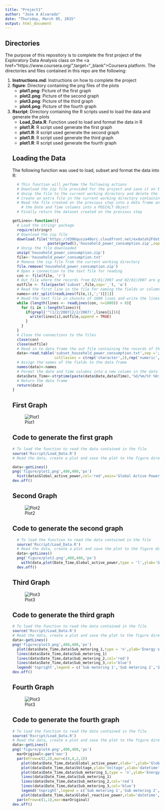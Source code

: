 ```yaml
---
title: "Project1"
author: "Jose A Alvarado"
date: "Thursday, March 05, 2015"
output: html_document
---
```


## Directories

The purpose of this repository is to complete the first project of the Exploratory Data Analysis class on the <a href="https://www.coursera.org/",target="_blank">Coursera</a> platform. The directories and files contained in this repo are the following:
<ol>
<li><b>Instructions.md</b>: Instructions on how to complete the project</li>
<li> <b>figure</b>: Directory containing the png files of the plots 
  <ul>
		<li><b>plot1.png</b>: Picture of the first graph</li>
		<li><b>plot2.png</b>: Picture of the second graph</li>
		<li><b>plot3.png</b>: Picture of the third graph</li>
		<li><b>plot4.png</b>: Picture of the fourth graph</li>
	</ul>
<li> <b>Rscript</b>: Directory containing the R scripts used to load the data and generate the plots
	<ul>
		<li><b>Load_Data.R</b>: Function used to load and format the data in R</li>
		<li><b>plot1.R</b>: R script used generate the first graph</li>
		<li><b>plot1.R</b>: R script used generate the second graph</li>
		<li><b>plot1.R</b>: R script used generate the third graph</li>
		<li><b>plot1.R</b>: R script used generate the fourth graph</li>
	</ul>

## Loading the Data

The following function was used to load, subset and format the data into R:
```r
  # This function will perfome the following actions
  # Download the zip file provided for the project and save it on the current working directory
  # Unzip the file to the current working directory and delete the zip file downloaded previously
  # Create an extra file in the current working directory containing only the records for the 02/01/2007 and 02/02/2007
  # Read the file created on the previous step into a data frame and add an additional field named Date_Time formatting 
    # the Date and Time columns into a POSIXLT Object
  # Finally return the dataset created on the previous step

getLines<-function(){
  # Load the stringr package
  require(stringr)
  # Download the zip file
  download.file('https://d396qusza40orc.cloudfront.net/exdata%2Fdata%2Fhousehold_power_consumption.zip',
                paste(getwd(),'household_power_consumption.zip',sep = '/'),quiet = T)
  # Unzip the file downloaded
  unzip('household_power_consumption.zip')
  file<-'household_power_consumption.txt'
  # Remove the zip file from the current working directory
  file.remove('household_power_consumption.zip')
  # Open a connection to the text file for reading
  con <- file(file, 'r')
  # Out file where the records from 02/01/2007 and 02/02/2007 are going to be writen
  outfile <- file(paste('subset',file,sep='_'), 'w')
  # Read the first line in the file for naming the fields or columns in the data frame unig the stringr package
  names<-str_split(readLines(file,1),';')[[1]]
  # Read the text file in chuncks of 1000 lines and write the lines to the outfile if Date of the line is either 2/1/2007 or 2/2/2007
  while (length(lines <- readLines(con, n=1000)) > 0){
    for (i in 1:length(lines)){
      if(grepl('^(1/2/2007|2/2/2007)',lines[i])){
        write(lines[i],outfile,append = TRUE)
      }
    }
  }
  # Close the connections to the files
  close(con)
  close(outfile)
  # Read in to data frame the out file containing the records of the desire dates
  data<-read.table('subset_household_power_consumption.txt',sep =';',header=FALSE,stringsAsFactors = FALSE,na.strings = '?',
                   colClasses = c(rep('character',2),rep('numeric',7)))
  # Assign the names of the fields to the data frame
  names(data)<-names
  # Format the date and time columns into a new column in the data frame
  data$Date_Time<-strptime(paste(data$Date,data$Time),'%d/%m/%Y %H:%M:%S')
  # Return the data frame
  return(data)
}
```

## First Graph

![Plot1](figure/plot1.png)

## Code to generate the first graph
```r
# To load the function to read the data contained in the file
source('Rscript/Load_Data.R')
# Read the data, create a plot and save the plot to the figure directory

data<-getLines()
png('figure/plot1.png',480,480,'px')
  hist(data$Global_active_power,col='red',main='Global Active Power',xlab='Global Active Power (kilowatt)',ylab='Frequency')
dev.off()
```
## Second Graph

![Plot2](figure/plot2.png)

## Code to generate the second graph

```r
  # To load the function to read the data contained in the file
  source('Rscript/Load_Data.R')
  # Read the data, create a plot and save the plot to the figure directory
  data<-getLines()
  png('figure/plot2.png',480,480,'px')
    with(data,plot(Date_Time,Global_active_power,type = 'l',ylab='Global Active Power (kilowatt)',xlab=''))
  dev.off()
```

## Third Graph

![Plot3](figure/plot3.png)

## Code to generate the third graph
```r
# To load the function to read the data contained in the file
source('Rscript/Load_Data.R')
# Read the data, create a plot and save the plot to the figure directory
data<-getLines()
png('figure/plot3.png',480,480,'px')
  plot(data$Date_Time,data$Sub_metering_1,type = 'n',ylab='Energy sub metering',xlab='')
  lines(data$Date_Time,data$Sub_metering_1)
  lines(data$Date_Time,data$Sub_metering_2,col='red')
  lines(data$Date_Time,data$Sub_metering_3,col='blue')
  legend('topright',legend = c('Sub metering 1','Sub metering 2','Sub metering 3'),col=c('black','red','blue'),lty=1)
dev.off()
```

## Fourth Graph

![Plot3](figure/plot4.png)

## Code to generate the fourth graph
```r
# To load the function to read the data contained in the file
source('Rscript/Load_Data.R')
# Read the data, create a plot and save the plot to the figure directory
data<-getLines()
png('figure/plot4.png',480,480,'px')
  marOriginal<-par('mar')
  par(mfrow=c(2,2),mar=c(4,4,2,1))
    plot(data$Date_Time,data$Global_active_power,xlab='',ylab='Global Active Power',type='l')
    plot(data$Date_Time,data$Voltage,ylab='Voltage',xlab='datetime',type='l')
    plot(data$Date_Time,data$Sub_metering_1,type = 'n',ylab='Energy sub metering',xlab='')
    lines(data$Date_Time,data$Sub_metering_1)
    lines(data$Date_Time,data$Sub_metering_2,col='red')
    lines(data$Date_Time,data$Sub_metering_3,col='blue')
    legend('topright',legend = c('Sub metering 1','Sub metering 2','Sub metering 3'),col=c('black','red','blue'),lty=1,bty = 'n')
    plot(data$Date_Time,data$Global_reactive_power,xlab='datetime',type='l')
  par(mfrow=c(1,1),mar=marOriginal)
dev.off()
```
